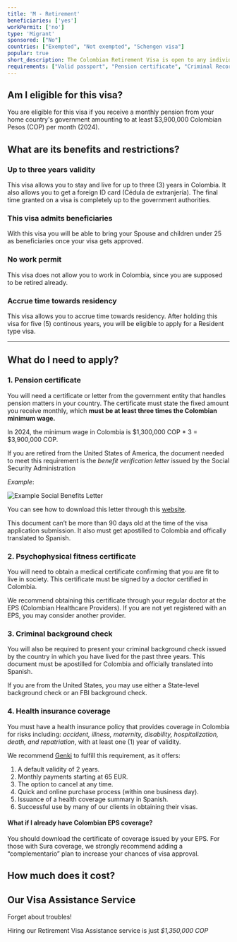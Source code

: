 ```yaml
---
title: 'M - Retirement'
beneficiaries: ['yes']
workPermit: ['no']
type: 'Migrant'
sponsored: ["No"]
countries: ["Exempted", "Not exempted", "Schengen visa"]
popular: true
short_description: The Colombian Retirement Visa is open to any individual who receives a pension from a foreign government.
requirements: ["Valid passport", "Pension certificate", "Criminal Records", "Health check signed by doctor","Health Insurance"]
---
```


## Am I eligible for this visa?

You are eligible for this visa if you receive a monthly pension from your home country's government amounting to at least $3,900,000 Colombian Pesos (COP) per month (2024). 

## What are its benefits and restrictions?

### **Up to three years validity**

This visa allows you to stay and live for up to three (3) years in Colombia. It also allows you to get a foreign ID card (Cédula de extranjería). The final time granted on a visa is completely up to the government authorities.

### **This visa admits beneficiaries**

With this visa you will be able to bring your Spouse and children under 25 as beneficiaries once your visa gets approved.

### **No work permit**

This visa does not allow you to work in Colombia, since you are supposed to be retired already.

### **Accrue time towards residency**

This visa allows you to accrue time towards residency. After holding this visa for five (5) continous years, you will be eligible to apply for a Resident type visa.

---

## What do I need to apply?

### 1. Pension certificate

You will need a certificate or letter from the government entity that handles pension matters in your country. The certificate must state the fixed amount you receive monthly, which **must be at least three times the Colombian minimum wage.**

In 2024, the minimum wage in Colombia is $1,300,000 COP * 3 = $3,900,000 COP.

If you are retired from the United States of America, the document needed to meet this requirement is the *benefit verification letter* issued by the Social Security Administration

*Example*:
<div class="flex items-center justify-center">
<Image inferSize={true} src="https://lh4.googleusercontent.com/jk_y-HQlvIo3XOEkAjeiXn3EZgtw6T3SXm92Km97lIHFSqp82kHV-s7EkIY5sY7iN7aFCdF9B5yOlfn41ZUmfRQRzQoAUEiEsB28T-tt2GLcQffRig_DFxAaEs8UrPJFHTdmra5V23Ups19Ikcba" alt="Example Social Benefits Letter" />
</div>

You can see how to download this letter through this [website](https://www.ssa.gov/manage-benefits/get-benefit-letter).

This document can’t be more than 90 days old at the time of the visa application submission. It also must get apostilled to Colombia and offically translated to Spanish.

### 2. Psychophysical fitness certificate

You will need to obtain a medical certificate confirming that you are fit to live in society. This certificate must be signed by a doctor certified in Colombia.

We recommend obtaining this certificate through your regular doctor at the EPS (Colombian Healthcare Providers). If you are not yet registered with an EPS, you may consider another provider.

### 3. Criminal background check

You will also be required to present your criminal background check issued by the country in which you have lived for the past three years. This document must be apostilled for Colombia and officially translated into Spanish.

If you are from the United States, you may use either a State-level background check or an FBI background check.

### 4. Health insurance coverage

You must have a health insurance policy that provides coverage in Colombia for risks including: *accident, illness, maternity, disability, hospitalization, death, and repatriation*, with at least one (1) year of validity.

We recommend [Genki](https://genki.world/?with=capitaleme) to fulfill this requirement, as it offers:

1. A default validity of 2 years.
2. Monthly payments starting at 65 EUR.
3. The option to cancel at any time.
4. Quick and online purchase process (within one business day).
5. Issuance of a health coverage summary in Spanish.
6. Successful use by many of our clients in obtaining their visas.

#### What if I already have Colombian EPS coverage?

You should download the certificate of coverage issued by your EPS. For those with Sura coverage, we strongly recommend adding a “complementario” plan to increase your chances of visa approval.


## How much does it cost?

<VisaCosts
    studyFees="54"
    issuanceFees="270"
/>


## Our Visa Assistance Service

Forget about troubles!

Hiring our Retirement Visa Assistance service is just *$1,350,000 COP*
